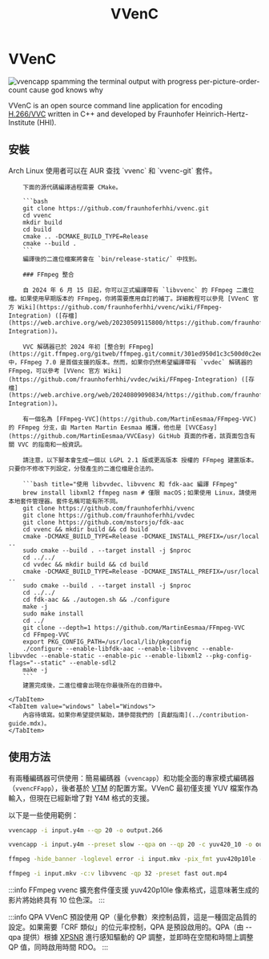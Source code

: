 ﻿---
title: VVenC
sidebar_position: 12
---


# VVenC

<picture>
    <source srcset="https://raw.githubusercontent.com/av1-community-contributors/images/main/VVenC_Spam.avif?token=GHSAT0AAAAAACEZPDXI3OYO3Z4Q7LU3Z52EZHY7FMA" type="image/avif" />
    <img src="https://autumn.revolt.chat/attachments/wU4lo6SU-hRjZSVeqd9vCOeAskthYXmiWHaXUTjyTa/VVenC_Spam.webp"
alt="vvencapp spamming the terminal output with progress per-picture-order-count cause god knows why" width="XX" height="YY" loading="lazy" />
</picture> 

VVenC is an open source command line application for encoding [H.266/VVC](../video/VVC.mdx) written in C++ and developed by Fraunhofer Heinrich-Hertz-Institute (HHI).

## 安裝

<Tabs>
    <TabItem value="unixlike" label="Linux & macOS">
        Arch Linux 使用者可以在 AUR 查找 `vvenc` 和 `vvenc-git` 套件。

        下面的源代碼編譯過程需要 CMake。

        ```bash
        git clone https://github.com/fraunhoferhhi/vvenc.git
        cd vvenc
        mkdir build
        cd build
        cmake .. -DCMAKE_BUILD_TYPE=Release
        cmake --build .
        ```
        編譯後的二進位檔案將會在 `bin/release-static/` 中找到。

        ### FFmpeg 整合

        自 2024 年 6 月 15 日起，你可以正式編譯帶有 `libvvenc` 的 FFmpeg 二進位檔。如果使用早期版本的 FFmpeg，你將需要應用自訂的補丁。詳細教程可以參見 [VVenC 官方 Wiki](https://github.com/fraunhoferhhi/vvenc/wiki/FFmpeg-Integration) ([存檔](https://web.archive.org/web/20230509115800/https://github.com/fraunhoferhhi/vvenc/wiki/FFmpeg-Integration))。

        VVC 解碼器已於 2024 年初 [整合到 FFmpeg](https://git.ffmpeg.org/gitweb/ffmpeg.git/commit/301ed950d1c3c500d0c2eee8472587dc5e691c04) 中，FFmpeg 7.0 是首個支援的版本。然而，如果你仍然希望編譯帶有 `vvdec` 解碼器的 FFmpeg，可以參考 [VVenc 官方 Wiki](https://github.com/fraunhoferhhi/vvdec/wiki/FFmpeg-Integration) ([存檔](https://web.archive.org/web/20240809090834/https://github.com/fraunhoferhhi/vvdec/wiki/FFmpeg-Integration))。

        有一個名為 [FFmpeg-VVC](https://github.com/MartinEesmaa/FFmpeg-VVC) 的 FFmpeg 分支，由 Marten Martin Eesmaa 維護，他也是 [VVCEasy](https://github.com/MartinEesmaa/VVCEasy) GitHub 頁面的作者，該頁面包含有關 VVC 的指南和一般資訊。

        請注意，以下腳本會生成一個以 LGPL 2.1 版或更高版本 授權的 FFmpeg 建置版本。只要你不修改下列設定，分發產生的二進位檔是合法的。
        
        ```bash title="使用 libvvdec、libvvenc 和 fdk-aac 編譯 FFmpeg"
        brew install libxml2 ffmpeg nasm # 僅限 macOS；如果使用 Linux，請使用本地套件管理器。套件名稱可能有所不同。
        git clone https://github.com/fraunhoferhhi/vvenc
        git clone https://github.com/fraunhoferhhi/vvdec
        git clone https://github.com/mstorsjo/fdk-aac
        cd vvenc && mkdir build && cd build
        cmake -DCMAKE_BUILD_TYPE=Release -DCMAKE_INSTALL_PREFIX=/usr/local ..
        sudo cmake --build . --target install -j $nproc
        cd ../../
        cd vvdec && mkdir build && cd build
        cmake -DCMAKE_BUILD_TYPE=Release -DCMAKE_INSTALL_PREFIX=/usr/local ..
        sudo cmake --build . --target install -j $nproc
        cd ../../
        cd fdk-aac && ./autogen.sh && ./configure
        make -j
        sudo make install
        cd ../
        git clone --depth=1 https://github.com/MartinEesmaa/FFmpeg-VVC
        cd FFmpeg-VVC
        export PKG_CONFIG_PATH=/usr/local/lib/pkgconfig
        ./configure --enable-libfdk-aac --enable-libvvenc --enable-libvvdec --enable-static --enable-pic --enable-libxml2 --pkg-config-flags="--static" --enable-sdl2
        make -j
        ```
        建置完成後，二進位檔會出現在你最後所在的目錄中。

    </TabItem>
    <TabItem value="windows" label="Windows">
        內容待填寫。如果你希望提供幫助，請參閱我們的 [貢獻指南](../contribution-guide.mdx)。
    </TabItem>
</Tabs>

## 使用方法

有兩種編碼器可供使用：簡易編碼器（`vvencapp`）和功能全面的專家模式編碼器（`vvencFFapp`），後者基於 [VTM](./VTM.mdx) 的配置方案。VVenC 最初僅支援 YUV 檔案作為輸入，但現在已經新增了對 Y4M 格式的支援。

以下是一些使用範例：

```bash title="標準 VVenC 輸入"
vvencapp -i input.y4m --qp 20 -o output.266
```
```bash title="預設 slow + qpa（預設值）+ YUV420P10"
vvencapp -i input.y4m --preset slow --qpa on --qp 20 -c yuv420_10 -o output.266
```
```bash title="使用 FFmpeg 管道"
ffmpeg -hide_banner -loglevel error -i input.mkv -pix_fmt yuv420p10le -strict -1 -f yuv4mpegpipe - | vvencapp -i - --y4m --preset medium --qpa on --qp 20 -c yuv420_10 -o output.266
```

```bash title="FFmpeg 預設 fast + qp 32 轉檔為 mp4"
ffmpeg -i input.mkv -c:v libvvenc -qp 32 -preset fast out.mp4
```

:::info
FFmpeg vvenc 擴充套件僅支援 yuv420p10le 像素格式，這意味著生成的影片將始終具有 10 位色深。
:::

:::info QPA
VVenC 預設使用 QP（量化參數）來控制品質，這是一種固定品質的設定。如果需要「CRF 類似」的位元率控制，QPA 是預設啟用的。QPA（由 --qpa 提供）根據 [XPSNR](../metrics/XPSNR.mdx) 進行感知驅動的 QP 調整，並即時在空間和時間上調整 QP 值，同時啟用時間 RDO。
:::
